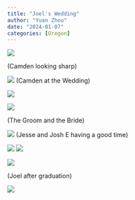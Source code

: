 ```yaml
---
title: "Joel's Wedding"
author: "Yuan Zhou"
date: "2024-01-07"
categories: [Oregon]
---
```


![](000069020002.jpg)

(Camden looking sharp)

![](000069020006.jpg) (Camden at the Wedding)

![](000069020007.jpg)

![](000069020011.jpg)

(The Groom and the Bride)

![](000069020014.jpg)
(Jesse and Josh E having a good time)




![](000069020035.jpg)
![](000069020025.jpg)

![](000069020026.jpg)

(Joel after graduation)

![](000069020032.jpg)
